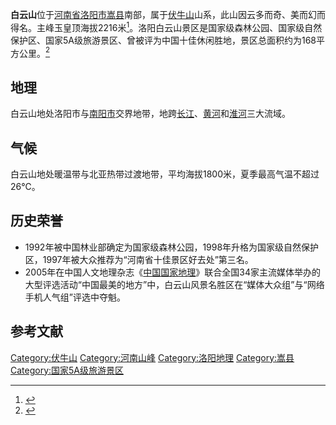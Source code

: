 {{Infobox mountain
| Name             = 白云山
| Photo            =
| Photo size       = 
| Caption          = 
| Elevation        = 2216米
| Location         =[[河南省|河南省]][[洛阳市|洛阳市]][[嵩县|嵩县]]
| Range            = [[伏牛山|伏牛山]]
| Prominence       = 
| Parent peak      = 玉皇顶
| Coordinates      = 
| Topographic map  = 
| Type             = 
| Volcanic_Arc/Belt= 
| Age              = 
| Last eruption    = 
| First ascent     = 
| Easiest route    = 
| Grid_ref_UK      = 
| Grid_ref_Ireland = 
| Listing          = 
| Translation      = 
| Language         = 
| Pronunciation    = 
| pushpin_map = China
| pushpin_map_caption = 白云山在中國的位置
|latd=33 |latm=40 |lats=53.03 |latNS=N
|longd=111 |longm=50 |longs=50.43 |longEW=E
}}
'''白云山'''位于[[河南省|河南省]][[洛阳市|洛阳市]][[嵩县|嵩县]]南部，属于[[伏牛山|伏牛山]]山系，此山因云多而奇、美而幻而得名。主峰玉皇顶海拔2216米<ref>{{cite web|url=http://www.baiyunshan.org.cn/luoyangbaiyunshan_jingdian/yuhuangge.htm|title=洛阳白云山景点介绍：玉皇顶观光区|publisher=洛阳白云山官网|date=2008-12-25|access-date=2014-06-23|archive-url=https://web.archive.org/web/20140408171605/http://www.baiyunshan.org.cn/luoyangbaiyunshan_jingdian/yuhuangge.htm|archive-date=2014-04-08|dead-url=yes}}</ref>。洛阳白云山景区是国家级森林公园、国家级自然保护区、国家5A级旅游景区、曾被评为中国十佳休闲胜地，景区总面积约为168平方公里。<ref>{{cite web|url=http://www.baiyunshan.org.cn/luoyangbaiyunshang_jianjie.htm|title=白云山风景区简介|3=|access-date=2011-01-22|archive-url=https://web.archive.org/web/20101125055204/http://www.baiyunshan.org.cn/luoyangbaiyunshang_jianjie.htm|archive-date=2010-11-25|dead-url=yes}}</ref>

==地理==
白云山地处洛阳市与[[南阳市|南阳市]]交界地带，地跨[[长江|长江]]、[[黄河|黄河]]和[[淮河|淮河]]三大流域。

==气候==
白云山地处暖温带与北亚热带过渡地带，平均海拔1800米，夏季最高气温不超过26℃。

==历史荣誉==
*1992年被中国林业部确定为国家级森林公园，1998年升格为国家级自然保护区，1997年被大众推荐为“河南省十佳景区好去处”第三名。
*2005年在中国人文地理杂志《[[中国国家地理|中国国家地理]]》联合全国34家主流媒体举办的大型评选活动“中国最美的地方”中，白云山风景名胜区在“媒体大众组”与“网络手机人气组”评选中夺魁。

==参考文献==
{{reflist}}

{{洛阳旅游资源}}
{{国家5A旅游景区}}
{{伏牛山}}
{{中国山脉}}
{{中国国家级自然保护区}}

{{DEFAULTSORT:Funiu Shan}}
[[Category:伏牛山|Category:伏牛山]]
[[Category:河南山峰|Category:河南山峰]]
[[Category:洛阳地理|Category:洛阳地理]]
[[Category:嵩县|Category:嵩县]]
[[Category:国家5A级旅游景区|Category:国家5A级旅游景区]]
